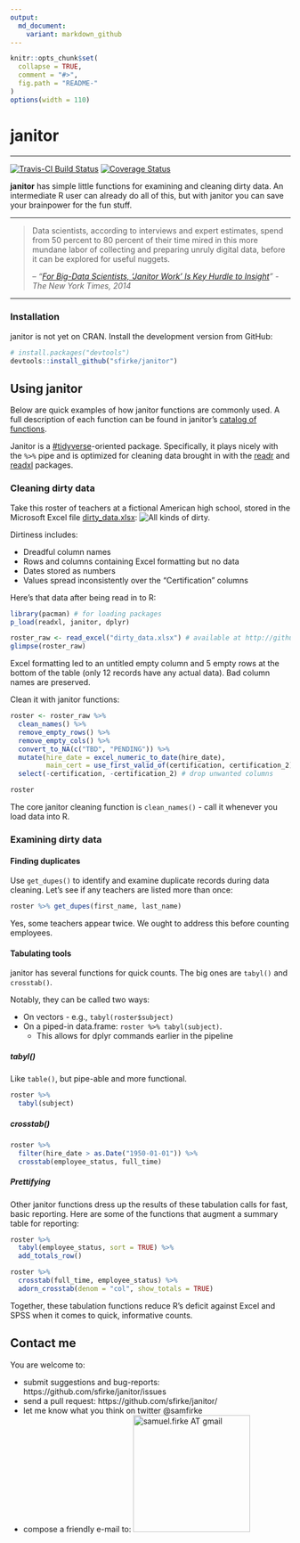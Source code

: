 ```yaml
---
output:
  md_document:
    variant: markdown_github
---
```


<!-- README.md is generated from README.Rmd. Please edit that file -->

```r
knitr::opts_chunk$set(
  collapse = TRUE, 
  comment = "#>",
  fig.path = "README-"  
)
options(width = 110)
```

# janitor
***********************
[![Travis-CI Build Status](https://travis-ci.org/sfirke/janitor.svg?branch=master)](https://travis-ci.org/sfirke/janitor)
[![Coverage Status](https://img.shields.io/codecov/c/github/sfirke/janitor/master.svg)](https://codecov.io/github/sfirke/janitor?branch=master)


**janitor** has simple little functions for examining and cleaning dirty data.  An intermediate R user can already do all of this, but with janitor you can save your brainpower for the fun stuff.

<hr/>
>Data scientists, according to interviews and expert estimates, spend from 50 percent to 80 percent of their time mired in this more mundane labor of collecting and preparing unruly digital data, before it can be explored for useful nuggets.
>
> -- *"[For Big-Data Scientists, 'Janitor Work' Is Key Hurdle to Insight](http://www.nytimes.com/2014/08/18/technology/for-big-data-scientists-hurdle-to-insights-is-janitor-work.html)" - The New York Times, 2014*

<hr/>

### Installation

janitor is not yet on CRAN.  Install the development version from GitHub:

```r
# install.packages("devtools")
devtools::install_github("sfirke/janitor")
```


## Using janitor

Below are quick examples of how janitor functions are commonly used.  A full description of each function can be found in janitor's [catalog of functions](https://github.com/sfirke/janitor/blob/master/vignettes/introduction.md).  

Janitor is a [#tidyverse](https://github.com/hadley/tidyverse/blob/master/vignettes/manifesto.Rmd)-oriented package.  Specifically, it plays nicely with the `%>%` pipe and is optimized for cleaning data brought in with the [readr](https://github.com/hadley/readr) and [readxl](https://github.com/hadley/readxl) packages.

### Cleaning dirty data

Take this roster of teachers at a fictional American high school, stored in the Microsoft Excel file [dirty_data.xlsx](https://github.com/sfirke/janitor/blob/master/dirty_data.xlsx):
![All kinds of dirty.](dirty_data.PNG)

Dirtiness includes:

* Dreadful column names
* Rows and columns containing Excel formatting but no data
* Dates stored as numbers
* Values spread inconsistently over the "Certification" columns

Here's that data after being read in to R:
```r
library(pacman) # for loading packages
p_load(readxl, janitor, dplyr)

roster_raw <- read_excel("dirty_data.xlsx") # available at http://github.com/sfirke/janitor
glimpse(roster_raw)
```

Excel formatting led to an untitled empty column and 5 empty rows at the bottom of the table (only 12 records have any actual data).  Bad column names are preserved.

Clean it with janitor functions:
```r
roster <- roster_raw %>%
  clean_names() %>%
  remove_empty_rows() %>%
  remove_empty_cols() %>%
  convert_to_NA(c("TBD", "PENDING")) %>%
  mutate(hire_date = excel_numeric_to_date(hire_date),
         main_cert = use_first_valid_of(certification, certification_2)) %>%
  select(-certification, -certification_2) # drop unwanted columns

roster
```

The core janitor cleaning function is `clean_names()` - call it whenever you load data into R.

### Examining dirty data

#### Finding duplicates
Use `get_dupes()` to identify and examine duplicate records during data cleaning.  Let's see if any teachers are listed more than once:
```r
roster %>% get_dupes(first_name, last_name)
```

Yes, some teachers appear twice.  We ought to address this before counting employees.

#### Tabulating tools
janitor has several functions for quick counts.  The big ones are `tabyl()` and `crosstab()`.

Notably, they can be called two ways:

* On vectors - e.g., `tabyl(roster$subject)`
* On a piped-in data.frame: `roster %>% tabyl(subject)`.
    * This allows for dplyr commands earlier in the pipeline

##### tabyl()

Like `table()`, but pipe-able and more functional.

```r
roster %>%
  tabyl(subject)
```
##### crosstab()

```r
roster %>%
  filter(hire_date > as.Date("1950-01-01")) %>%
  crosstab(employee_status, full_time)
```

##### Prettifying
Other janitor functions dress up the results of these tabulation calls for fast, basic reporting.  Here are some of the functions that augment a summary table for reporting:
```r
roster %>%
  tabyl(employee_status, sort = TRUE) %>%
  add_totals_row()

roster %>%
  crosstab(full_time, employee_status) %>%
  adorn_crosstab(denom = "col", show_totals = TRUE)

```


Together, these tabulation functions reduce R's deficit against Excel and SPSS when it comes to quick, informative counts.

## Contact me

You are welcome to:

* submit suggestions and bug-reports: https://github.com/sfirke/janitor/issues
* send a pull request: https://github.com/sfirke/janitor/
* let me know what you think on twitter @samfirke
* compose a friendly e-mail to: <img src = "http://samfirke.com/wp-content/uploads/2016/07/email_address_whitespace_top.png" alt = "samuel.firke AT gmail" width = "210"/>
